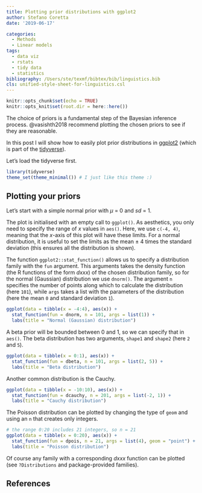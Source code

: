 ```yaml
---
title: Plotting prior distributions with ggplot2
author: Stefano Coretta
date: '2019-06-17'

categories:
  - Methods
  - Linear models
tags:
  - data viz
  - rstats
  - tidy data
  - statistics
bibliography: /Users/ste/texmf/bibtex/bib/linguistics.bib
cls: unified-style-sheet-for-linguistics.csl
---
```


```r
knitr::opts_chunk$set(echo = TRUE)
knitr::opts_knit$set(root.dir = here::here())
```

The choice of priors is a fundamental step of the Bayesian inference process. @vasishth2018 recommend plotting the chosen priors to see if they are reasonable.

In this post I will show how to easily plot prior distributions in [ggplot2](https://ggplot2.tidyverse.org) (which is part of the [tidyverse](https://www.tidyverse.org)).

Let's load the tidyverse first.

```r
library(tidyverse)
theme_set(theme_minimal()) # I just like this theme :)
```

## Plotting your priors

Let's start with a simple normal prior with $\mu$ = 0 and *sd* = 1.

The plot is initialised with an empty call to `ggplot()`.
As aesthetics, you only need to specify the range of *x* values in `aes()`.
Here, we use `c(-4, 4)`, meaning that the *x*-axis of this plot will have these limits.
For a normal distribution, it is useful to set the limits as the mean ± 4 times the standard deviation (this ensures all the distribution is shown).

The function `ggplot2::stat_function()` allows us to specify a distribution family with the `fun` argument.
This arguments takes the density function (the R functions of the form *dxxx*) of the chosen distribution family, so for the normal (Gaussian) distribution we use `dnorm()`.
The argument `n` specifies the number of points along which to calculate the distribution (here `101`), while `args` takes a list with the parameters of the distribution (here the mean `0` and standard deviation `1`).

```r
ggplot(data = tibble(x = -4:4), aes(x)) +
  stat_function(fun = dnorm, n = 101, args = list(1)) +
  labs(title = "Normal (Gaussian) distribution")
```

A beta prior will be bounded between 0 and 1, so we can specify that in `aes()`.
The beta distribution has two arguments, `shape1` and `shape2` (here `2` and `5`).

```r
ggplot(data = tibble(x = 0:1), aes(x)) +
  stat_function(fun = dbeta, n = 101, args = list(2, 5)) +
  labs(title = "Beta distribution")
```

Another common distribution is the Cauchy.

```r
ggplot(data = tibble(x = -10:10), aes(x)) +
  stat_function(fun = dcauchy, n = 201, args = list(-2, 1)) +
  labs(title = "Cauchy distribution")
```

The Poisson distribution can be plotted by changing the type of `geom` and using an `n` that creates only integers.

```r
# the range 0:20 includes 21 integers, so n = 21
ggplot(data = tibble(x = 0:20), aes(x)) +
  stat_function(fun = dpois, n = 21, args = list(4), geom = "point") +
  labs(title = "Poisson distribution")
```

Of course any family with a corresponding *dxxx* function can be plotted (see `?Distributions` and package-provided families).

## References


